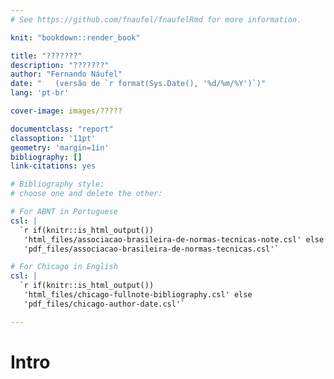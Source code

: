 ```yaml
--- 
# See https://github.com/fnaufel/fnaufelRmd for more information.

knit: "bookdown::render_book"

title: "???????"
description: "???????"
author: "Fernando Náufel"
date: "   (versão de `r format(Sys.Date(), '%d/%m/%Y')`)"
lang: 'pt-br'

cover-image: images/?????

documentclass: "report"
classoption: '11pt'
geometry: 'margin=1in'
bibliography: []
link-citations: yes

# Bibliography style: 
# choose one and delete the other:

# For ABNT in Portuguese
csl: |
  `r if(knitr::is_html_output())
   'html_files/associacao-brasileira-de-normas-tecnicas-note.csl' else 
   'pdf_files/associacao-brasileira-de-normas-tecnicas.csl'`

# For Chicago in English
csl: |
  `r if(knitr::is_html_output())
   'html_files/chicago-fullnote-bibliography.csl' else
   'pdf_files/chicago-author-date.csl'`

---
```


# Intro {- #intro}

